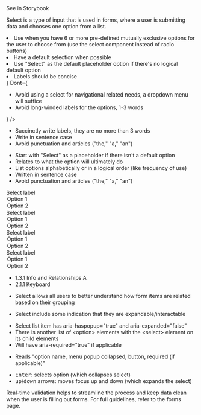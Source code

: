 
<PageSection isHeader title="Select" description="">
  <PharosLink
    href="A select allows users to choose one option from a list in a form."
    target="_blank"
  >
    See in Storybook
  </PharosLink>
</PageSection>

<PageSection title="Best Practices">
  <p>
    Select is a type of input that is used in forms, where a user is submitting data and chooses one
    option from a list.
  </p>
  <BestPractices
    Do={
      <ul>
        <li>
          Use when you have 6 or more pre-defined mutually exclusive options for the user to choose
          from (use the select component instead of radio buttons)
        </li>
        <li>Have a default selection when possible</li>
        <li>Use "Select" as the default placeholder option if there's no logical default option</li>
        <li>Labels should be concise</li>
      </ul>
    }
    Dont={
      <ul>
        <li>Avoid using a select for navigational related needs, a dropdown menu will suffice</li>
        <li>Avoid long-winded labels for the options, 1-3 words</li>
      </ul>
    }
  />
</PageSection>

<PageSection title="Content Guidelines">
  <PageSection subSectionLevel={1} title="Labels">
    <ul>
      <li>Succinctly write labels, they are no more than 3 words</li>
      <li>Write in sentence case</li>
      <li>Avoid punctuation and articles ("the," "a," "an")</li>
    </ul>
  </PageSection>
  <PageSection subSectionLevel={1} title="Select Options">
    <ul>
      <li>Start with "Select" as a placeholder if there isn't a default option</li>
      <li>Relates to what the option will ultimately do</li>
      <li>List options alphabetically or in a logical order (like frequency of use)</li>
      <li>Written in sentence case</li>
      <li>Avoid punctuation and articles ("the," "a," "an")</li>
    </ul>
  </PageSection>
</PageSection>

<PageSection title="States">
  <PageSection subSectionLevel={1} title="Default">
    <Canvas>
      <PharosSelect>
        <span slot="label">Select label</span>
        <option value="1">Option 1</option>
        <option value="2">Option 2</option>
      </PharosSelect>
    </Canvas>
  </PageSection>
  <PageSection subSectionLevel={1} title="Disabled">
    <Canvas>
      <PharosSelect disabled>
        <span slot="label">Select label</span>
        <option value="1">Option 1</option>
        <option value="2">Option 2</option>
      </PharosSelect>
    </Canvas>
  </PageSection>
  <PageSection subSectionLevel={1} title="Required">
    <Canvas>
      <PharosSelect required>
        <span slot="label">Select label</span>
        <option value="1">Option 1</option>
        <option value="2">Option 2</option>
      </PharosSelect>
    </Canvas>
  </PageSection>
  <PageSection subSectionLevel={1} title="Error">
    <Canvas>
      <PharosSelect required invalidated message="This field is required, please make a selection">
        <span slot="label">Select label</span>
        <option value="1">Option 1</option>
        <option value="2">Option 2</option>
      </PharosSelect>
    </Canvas>
  </PageSection>
</PageSection>
<PageSection title="Accessibility">
  <PageSection subSectionLevel={1} title="Relevant WCAG Guidelines:">
    <ul>
      <li>
        <PharosLink href="https://www.w3.org/WAI/WCAG21/Understanding/info-and-relationships.html">
          1.3.1 Info and Relationships A
        </PharosLink>
      </li>
      <li>
        <PharosLink href="https://www.w3.org/WAI/WCAG21/Understanding/keyboard">
          2.1.1 Keyboard
        </PharosLink>
      </li>
    </ul>
  </PageSection>
  <PageSection subSectionLevel={1} title="Importance:">
    <ul>
      <li>
        Select allows all users to better understand how form items are related based on their
        grouping
      </li>
    </ul>
  </PageSection>
  <PageSection subSectionLevel={1} title="Visual expectations:">
    <ul>
      <li> Select include some indication that they are expandable/interactable</li>
    </ul>
  </PageSection>
  <PageSection subSectionLevel={1} title="Code expectations:">
    <ul>
      <li> Select list item has aria-haspopup="true" and aria-expanded="false"</li>
      <li>
        There is another list of &lt;option&gt; elements with the &lt;select&gt; element on its
        child elements
      </li>
      <li> Will have aria-required="true" if applicable </li>
    </ul>
  </PageSection>
  <PageSection subSectionLevel={1} title="Expected actions:">
    <PageSection subSectionLevel={2} title="Screen reader:">
      <ul>
        <li>Reads "option name, menu popup collapsed, button, required (if applicable)" </li>
      </ul>
    </PageSection>
    <PageSection subSectionLevel={2} title="Keyboard:">
      <ul>
        <li>
          <kbd>Enter</kbd>: selects option (which collapses select)
        </li>
        <li>
          <kbd>up</kbd>/<kbd>down</kbd> arrows: moves focus up and down (which expands the select)
        </li>
      </ul>
    </PageSection>
  </PageSection>
</PageSection>

<PageSection title="Validation">
  <p>
    Real-time validation helps to streamline the process and keep data clean when the user is
    filling out forms. For full guidelines, refer to the forms page.
  </p>
</PageSection>
